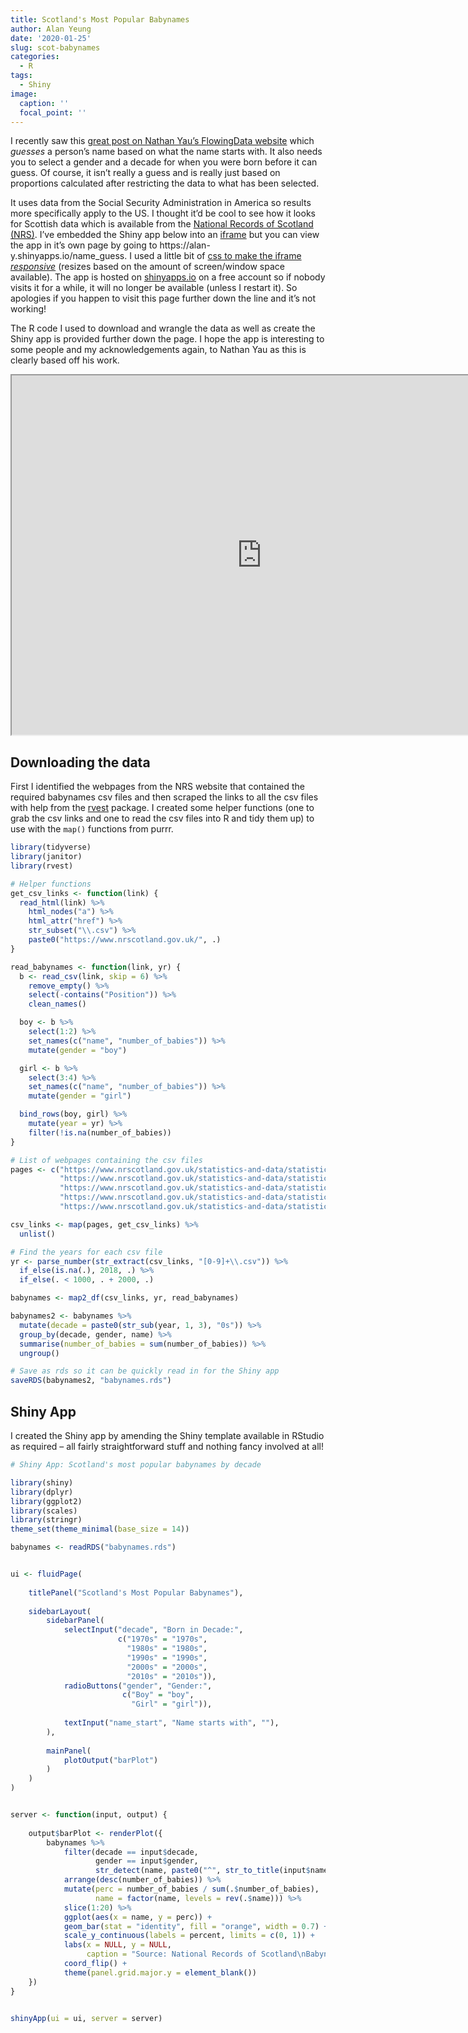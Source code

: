 ```yaml
---
title: Scotland's Most Popular Babynames
author: Alan Yeung
date: '2020-01-25'
slug: scot-babynames
categories:
  - R
tags:
  - Shiny
image:
  caption: ''
  focal_point: ''
---
```


I recently saw this [great post on Nathan Yau's FlowingData website](https://flowingdata.com/2020/01/21/name-guess) which *guesses* a person's name based on what the name starts with. It also needs you to select a gender and a decade for when you were born before it can guess. Of course, it isn't really a guess and is really just based on proportions calculated after restricting the data to what has been selected.  
  
It uses data from the Social Security Administration in America so results more specifically apply to the US. I thought it'd be cool to see how it looks for Scottish data which is available from the [National Records of Scotland (NRS)](https://www.nrscotland.gov.uk/statistics-and-data/statistics/statistics-by-theme/vital-events/names/babies-first-names). I've embedded the Shiny app below into an [iframe](https://www.w3schools.com/html/html_iframe.asp) but you can view the app in it's own page by going to https://alan-y.shinyapps.io/name_guess. I used a little bit of [css to make the iframe *responsive*](https://stackoverflow.com/questions/17838607/making-an-iframe-responsive) (resizes based on the amount of screen/window space available). The app is hosted on [shinyapps.io](https://www.shinyapps.io) on a free account so if nobody visits it for a while, it will no longer be available (unless I restart it). So apologies if you happen to visit this page further down the line and it's not working!
  
The R code I used to download and wrangle the data as well as create the Shiny app is provided further down the page. I hope the app is interesting to some people and my acknowledgements again, to Nathan Yau as this is clearly based off his work.

<div class="wrapper">
  <iframe src="https://alan-y.shinyapps.io/name_guess" width="800" height="575"></iframe>
</div>


## Downloading the data

First I identified the webpages from the NRS website that contained the required babynames csv files and then scraped the links to all the csv files with help from the [rvest](https://rvest.tidyverse.org) package. I created some helper functions (one to grab the csv links and one to read the csv files into R and tidy them up) to use with the `map()` functions from purrr.

```r
library(tidyverse)
library(janitor)
library(rvest)

# Helper functions
get_csv_links <- function(link) {
  read_html(link) %>% 
    html_nodes("a") %>% 
    html_attr("href") %>% 
    str_subset("\\.csv") %>% 
    paste0("https://www.nrscotland.gov.uk/", .)
}

read_babynames <- function(link, yr) {
  b <- read_csv(link, skip = 6) %>% 
    remove_empty() %>% 
    select(-contains("Position")) %>% 
    clean_names()

  boy <- b %>%
    select(1:2) %>%
    set_names(c("name", "number_of_babies")) %>% 
    mutate(gender = "boy")

  girl <- b %>%
    select(3:4) %>%
    set_names(c("name", "number_of_babies")) %>%
    mutate(gender = "girl")

  bind_rows(boy, girl) %>% 
    mutate(year = yr) %>% 
    filter(!is.na(number_of_babies))
}

# List of webpages containing the csv files
pages <- c("https://www.nrscotland.gov.uk/statistics-and-data/statistics/statistics-by-theme/vital-events/names/babies-first-names/full-lists-of-babies-first-names-archive/full-lists-of-babies-first-names-1974-to-1979",
           "https://www.nrscotland.gov.uk/statistics-and-data/statistics/statistics-by-theme/vital-events/names/babies-first-names/full-lists-of-babies-first-names-archive/full-lists-of-babies-first-names-1980-to-1989",
           "https://www.nrscotland.gov.uk/statistics-and-data/statistics/statistics-by-theme/vital-events/names/babies-first-names/full-lists-of-babies-first-names-archive/full-lists-of-babies-first-names-1990-to-1999",
           "https://www.nrscotland.gov.uk/statistics-and-data/statistics/statistics-by-theme/vital-events/names/babies-first-names/full-lists-of-babies-first-names-2000-to-2009",
           "https://www.nrscotland.gov.uk/statistics-and-data/statistics/statistics-by-theme/vital-events/names/babies-first-names/full-lists-of-babies-first-names-2010-to-2014")

csv_links <- map(pages, get_csv_links) %>% 
  unlist()

# Find the years for each csv file
yr <- parse_number(str_extract(csv_links, "[0-9]+\\.csv")) %>% 
  if_else(is.na(.), 2018, .) %>% 
  if_else(. < 1000, . + 2000, .)

babynames <- map2_df(csv_links, yr, read_babynames)

babynames2 <- babynames %>% 
  mutate(decade = paste0(str_sub(year, 1, 3), "0s")) %>% 
  group_by(decade, gender, name) %>% 
  summarise(number_of_babies = sum(number_of_babies)) %>% 
  ungroup()

# Save as rds so it can be quickly read in for the Shiny app
saveRDS(babynames2, "babynames.rds")
```


## Shiny App
I created the Shiny app by amending the Shiny template available in RStudio as required -- all fairly straightforward stuff and nothing fancy involved at all!

```r
# Shiny App: Scotland's most popular babynames by decade

library(shiny)
library(dplyr)
library(ggplot2)
library(scales)
library(stringr)
theme_set(theme_minimal(base_size = 14))

babynames <- readRDS("babynames.rds")


ui <- fluidPage(
    
    titlePanel("Scotland's Most Popular Babynames"),
    
    sidebarLayout(
        sidebarPanel(
            selectInput("decade", "Born in Decade:",
                        c("1970s" = "1970s",
                          "1980s" = "1980s",
                          "1990s" = "1990s",
                          "2000s" = "2000s",
                          "2010s" = "2010s")),
            radioButtons("gender", "Gender:",
                         c("Boy" = "boy",
                           "Girl" = "girl")),
            
            textInput("name_start", "Name starts with", ""),
        ),
        
        mainPanel(
            plotOutput("barPlot")
        )
    )
)


server <- function(input, output) {
    
    output$barPlot <- renderPlot({
        babynames %>% 
            filter(decade == input$decade,
                   gender == input$gender,
                   str_detect(name, paste0("^", str_to_title(input$name_start)))) %>% 
            arrange(desc(number_of_babies)) %>% 
            mutate(perc = number_of_babies / sum(.$number_of_babies),
                   name = factor(name, levels = rev(.$name))) %>% 
            slice(1:20) %>% 
            ggplot(aes(x = name, y = perc)) +
            geom_bar(stat = "identity", fill = "orange", width = 0.7) +
            scale_y_continuous(labels = percent, limits = c(0, 1)) +
            labs(x = NULL, y = NULL,
                 caption = "Source: National Records of Scotland\nBabynames Data 1974-2018") +
            coord_flip() +
            theme(panel.grid.major.y = element_blank())
    })
}


shinyApp(ui = ui, server = server)
```

